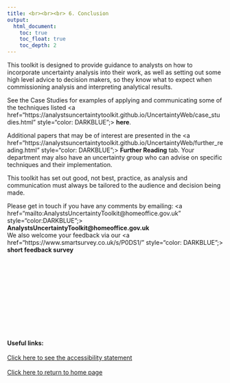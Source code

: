 ---
title: <br><br><br> 6. Conclusion
output:
  html_document:
    toc: true
    toc_float: true
    toc_depth: 2
---

<style type="text/css">

.footer{
  position: relative; 
  margin-top: 200px; 
  height = 100px; 
  width: 100%;
  text-align: left
}

.
</style>

This toolkit is designed to provide guidance to analysts on how to incorporate uncertainty analysis into their work, as well as setting out some high level advice to decision makers, so they know what to expect when commissioning analysis and interpreting analytical results. 
<br>

See the Case Studies for examples of applying and communicating some of the techniques listed <a href="https://analystsuncertaintytoolkit.github.io/UncertaintyWeb/case_studies.html" style="color: DARKBLUE";> <b>here</b></a>.
<br>

Additional papers that may be of interest are presented in the <a href="https://analystsuncertaintytoolkit.github.io/UncertaintyWeb/further_reading.html" style="color: DARKBLUE";> <b>Further Reading</b></a> tab. 
Your department may also have an uncertainty group who can advise on specific techniques and their implementation.
<br>

This toolkit has set out good, not best, practice, as analysis and communication must always be tailored to the audience and decision being made.
<br>

Please get in touch if you have any comments by emailing: <a href="mailto:AnalystsUncertaintyToolkit@homeoffice.gov.uk" style="color:DARKBLUE";> <b>AnalystsUncertaintyToolkit@homeoffice.gov.uk</b></a> 
<br>We also welcome your feedback via our <a href="https://www.smartsurvey.co.uk/s/P0DS1/" style="color: DARKBLUE";> <b>short feedback survey</b></a>


<div class="footer">
<b>Useful links:</b>
<br><br>
<a href="accessibility.html">Click here to see the accessibility statement</a>
<br><br>
<a href="index.html">Click here to return to home page</a>
</div>